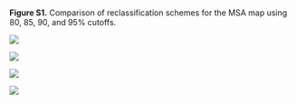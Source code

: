 <br>
**Figure S1.** Comparison of reclassification schemes for the MSA map using 80, 85, 90, and 95% cutoffs.

![](maps/msa80_ca.png)

![](maps/msa85_ca.png)

![](maps/msa90_ca.png)

![](maps/msa95_ca.png)
